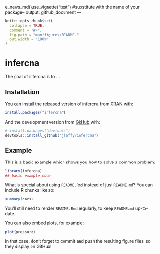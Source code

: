 e_news_md()use_vignette("test")  #substitute with the name of your  package--
output: github_document
---

<!-- README.md is generated from README.Rmd. Please edit that file -->

```r
knitr::opts_chunk$set(
  collapse = TRUE,
  comment = "#>",
  fig.path = "man/figures/README-",
  out.width = "100%"
)
```
# infercna

<!-- badges: start -->
<!-- badges: end -->

The goal of infercna is to ...

## Installation

You can install the released version of infercna from [CRAN](https://CRAN.R-project.org) with:

``` r
install.packages("infercna")
```

And the development version from [GitHub](https://github.com/) with:

``` r
# install.packages("devtools")
devtools::install_github("jlaffy/infercna")
```
## Example

This is a basic example which shows you how to solve a common problem:

```r
library(infercna)
## basic example code
```

What is special about using `README.Rmd` instead of just `README.md`? You can include R chunks like so:

```r
summary(cars)
```

You'll still need to render `README.Rmd` regularly, to keep `README.md` up-to-date.

You can also embed plots, for example:

```r
plot(pressure)
```

In that case, don't forget to commit and push the resulting figure files, so they display on GitHub!
